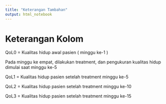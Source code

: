 ```yaml
---
title: "Keterangan Tambahan"
output: html_notebook
---
```


# Keterangan Kolom

QoL0 = Kualitas hidup awal pasien ( minggu ke-1 )

Pada minggu ke empat, dilakukan treatment, dan pengukuran kualitas hidup dimulai saat minggu ke-5

QoL1 = Kualitas hidup pasien setelah treatment minggu ke-5 

QoL2 = Kualitas hidup pasien setelah treatment minggu ke-10

QoL3 = Kualitas hidup pasien setelah treatment minggu ke-15